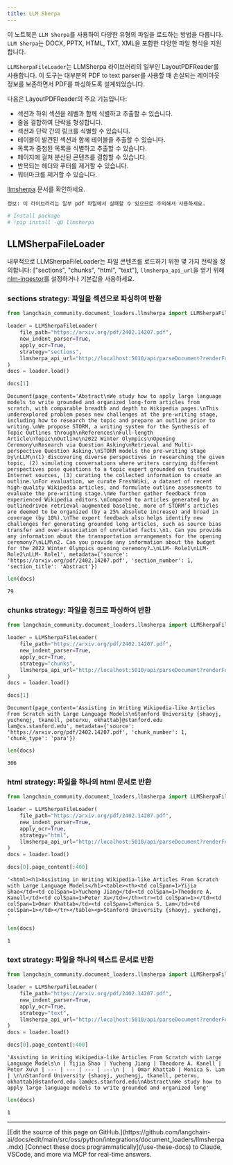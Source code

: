```yaml
---
title: LLM Sherpa
---
```


이 노트북은 `LLM Sherpa`를 사용하여 다양한 유형의 파일을 로드하는 방법을 다룹니다. `LLM Sherpa`는 DOCX, PPTX, HTML, TXT, XML을 포함한 다양한 파일 형식을 지원합니다.

`LLMSherpaFileLoader`는 LLMSherpa 라이브러리의 일부인 LayoutPDFReader를 사용합니다. 이 도구는 대부분의 PDF to text parser를 사용할 때 손실되는 레이아웃 정보를 보존하면서 PDF를 파싱하도록 설계되었습니다.

다음은 LayoutPDFReader의 주요 기능입니다:

* 섹션과 하위 섹션을 레벨과 함께 식별하고 추출할 수 있습니다.
* 줄을 결합하여 단락을 형성합니다.
* 섹션과 단락 간의 링크를 식별할 수 있습니다.
* 테이블이 발견된 섹션과 함께 테이블을 추출할 수 있습니다.
* 목록과 중첩된 목록을 식별하고 추출할 수 있습니다.
* 페이지에 걸쳐 분산된 콘텐츠를 결합할 수 있습니다.
* 반복되는 헤더와 푸터를 제거할 수 있습니다.
* 워터마크를 제거할 수 있습니다.

[llmsherpa](https://llmsherpa.readthedocs.io/en/latest/) 문서를 확인하세요.

`정보: 이 라이브러리는 일부 pdf 파일에서 실패할 수 있으므로 주의해서 사용하세요.`

```python
# Install package
# !pip install -qU llmsherpa
```

## LLMSherpaFileLoader

내부적으로 LLMSherpaFileLoader는 파일 콘텐츠를 로드하기 위한 몇 가지 전략을 정의합니다: ["sections", "chunks", "html", "text"], `llmsherpa_api_url`을 얻기 위해 [nlm-ingestor](https://github.com/nlmatics/nlm-ingestor)를 설정하거나 기본값을 사용하세요.

### sections strategy: 파일을 섹션으로 파싱하여 반환

```python
from langchain_community.document_loaders.llmsherpa import LLMSherpaFileLoader

loader = LLMSherpaFileLoader(
    file_path="https://arxiv.org/pdf/2402.14207.pdf",
    new_indent_parser=True,
    apply_ocr=True,
    strategy="sections",
    llmsherpa_api_url="http://localhost:5010/api/parseDocument?renderFormat=all",
)
docs = loader.load()
```

```python
docs[1]
```

```output
Document(page_content='Abstract\nWe study how to apply large language models to write grounded and organized long-form articles from scratch, with comparable breadth and depth to Wikipedia pages.\nThis underexplored problem poses new challenges at the pre-writing stage, including how to research the topic and prepare an outline prior to writing.\nWe propose STORM, a writing system for the Synthesis of Topic Outlines through\nReferences\nFull-length Article\nTopic\nOutline\n2022 Winter Olympics\nOpening Ceremony\nResearch via Question Asking\nRetrieval and Multi-perspective Question Asking.\nSTORM models the pre-writing stage by\nLLM\n(1) discovering diverse perspectives in researching the given topic, (2) simulating conversations where writers carrying different perspectives pose questions to a topic expert grounded on trusted Internet sources, (3) curating the collected information to create an outline.\nFor evaluation, we curate FreshWiki, a dataset of recent high-quality Wikipedia articles, and formulate outline assessments to evaluate the pre-writing stage.\nWe further gather feedback from experienced Wikipedia editors.\nCompared to articles generated by an outlinedriven retrieval-augmented baseline, more of STORM’s articles are deemed to be organized (by a 25% absolute increase) and broad in coverage (by 10%).\nThe expert feedback also helps identify new challenges for generating grounded long articles, such as source bias transfer and over-association of unrelated facts.\n1. Can you provide any information about the transportation arrangements for the opening ceremony?\nLLM\n2. Can you provide any information about the budget for the 2022 Winter Olympics opening ceremony?…\nLLM- Role1\nLLM- Role2\nLLM- Role1', metadata={'source': 'https://arxiv.org/pdf/2402.14207.pdf', 'section_number': 1, 'section_title': 'Abstract'})
```

```python
len(docs)
```

```output
79
```

### chunks strategy: 파일을 청크로 파싱하여 반환

```python
from langchain_community.document_loaders.llmsherpa import LLMSherpaFileLoader

loader = LLMSherpaFileLoader(
    file_path="https://arxiv.org/pdf/2402.14207.pdf",
    new_indent_parser=True,
    apply_ocr=True,
    strategy="chunks",
    llmsherpa_api_url="http://localhost:5010/api/parseDocument?renderFormat=all",
)
docs = loader.load()
```

```python
docs[1]
```

```output
Document(page_content='Assisting in Writing Wikipedia-like Articles From Scratch with Large Language Models\nStanford University {shaoyj, yuchengj, tkanell, peterxu, okhattab}@stanford.edu lam@cs.stanford.edu', metadata={'source': 'https://arxiv.org/pdf/2402.14207.pdf', 'chunk_number': 1, 'chunk_type': 'para'})
```

```python
len(docs)
```

```output
306
```

### html strategy: 파일을 하나의 html 문서로 반환

```python
from langchain_community.document_loaders.llmsherpa import LLMSherpaFileLoader

loader = LLMSherpaFileLoader(
    file_path="https://arxiv.org/pdf/2402.14207.pdf",
    new_indent_parser=True,
    apply_ocr=True,
    strategy="html",
    llmsherpa_api_url="http://localhost:5010/api/parseDocument?renderFormat=all",
)
docs = loader.load()
```

```python
docs[0].page_content[:400]
```

```output
'<html><h1>Assisting in Writing Wikipedia-like Articles From Scratch with Large Language Models</h1><table><th><td colSpan=1>Yijia Shao</td><td colSpan=1>Yucheng Jiang</td><td colSpan=1>Theodore A. Kanell</td><td colSpan=1>Peter Xu</td></th><tr><td colSpan=1></td><td colSpan=1>Omar Khattab</td><td colSpan=1>Monica S. Lam</td><td colSpan=1></td></tr></table><p>Stanford University {shaoyj, yuchengj, '
```

```python
len(docs)
```

```output
1
```

### text strategy: 파일을 하나의 텍스트 문서로 반환

```python
from langchain_community.document_loaders.llmsherpa import LLMSherpaFileLoader

loader = LLMSherpaFileLoader(
    file_path="https://arxiv.org/pdf/2402.14207.pdf",
    new_indent_parser=True,
    apply_ocr=True,
    strategy="text",
    llmsherpa_api_url="http://localhost:5010/api/parseDocument?renderFormat=all",
)
docs = loader.load()
```

```python
docs[0].page_content[:400]
```

```output
'Assisting in Writing Wikipedia-like Articles From Scratch with Large Language Models\n | Yijia Shao | Yucheng Jiang | Theodore A. Kanell | Peter Xu\n | --- | --- | --- | ---\n |  | Omar Khattab | Monica S. Lam | \n\nStanford University {shaoyj, yuchengj, tkanell, peterxu, okhattab}@stanford.edu lam@cs.stanford.edu\nAbstract\nWe study how to apply large language models to write grounded and organized long'
```

```python
len(docs)
```

```output
1
```

---

<Callout icon="pen-to-square" iconType="regular">
    [Edit the source of this page on GitHub.](https://github.com/langchain-ai/docs/edit/main/src/oss/python/integrations/document_loaders/llmsherpa.mdx)
</Callout>
<Tip icon="terminal" iconType="regular">
    [Connect these docs programmatically](/use-these-docs) to Claude, VSCode, and more via MCP for    real-time answers.
</Tip>
